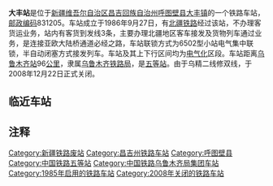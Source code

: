 {{noteTA
|1=zh-cn:始发车次; zh-hk:列車班次;
|2=zh-cn:车次; zh-hk:班次;
}}
{{about|新疆昌吉一个已关闭的铁路车站|朝鲜[[南洞線|南洞線]]在平安南道的同名车站|大丰站 (平安南道)|[[长株潭城际铁路|长株潭城际铁路]]在株洲的同名车站|大丰站 (湖南省)}}
{{Infobox China railway station
|车站名称 = <s>大丰站</s>
|车站名称拼音 = Dafeng Zhan
|车站代码 = 42494
|电报码 = DFR<ref>{{cite book|author=铁道部电子计算技术中心, 铁道部运输局|title=铁路车站站名代码表：TMIS使用|publisher=中国铁道出版社|location=北京|year=1998|isbn=9787113030995|pages=97}}</ref>
|拼音码 = DFE
|车站地址 = [[新疆维吾尔自治区|新疆维吾尔自治区]][[昌吉回族自治州|昌吉回族自治州]][[呼图壁县|呼图壁县]][[大丰镇_(呼图壁县)|大丰镇]]
|归属 = [[乌鲁木齐铁路局|乌鲁木齐铁路局]]
|线路 = [[北疆铁路|北疆铁路]]
|车站等级 = 已拆除（原为[[五等站_(中铁)|五等站]]）
}}
'''大丰站'''是位于[[新疆维吾尔自治区|新疆维吾尔自治区]][[昌吉回族自治州|昌吉回族自治州]][[呼图壁县|呼图壁县]][[大丰镇_(呼图壁县)|大丰镇]]的一个铁路车站，[[邮政编码|邮政编码]]831205。车站成立于1986年9月27日，有[[北疆铁路|北疆铁路]]经过该站，不办理客货运业务，站内有客货到发线3条，主要办理北疆地区客车接发及货物列车通过业务，是连接亚欧大陆桥通道必经之路，车站联锁方式为6502型小站电气集中联锁，半自动闭塞方式接发列车。车站及其上下行区间均为[[电气化|电气化]]区段。车站距离[[乌鲁木齐站|乌鲁木齐站]]96[[公里|公里]]，隶属[[乌鲁木齐铁路局|乌鲁木齐铁路局]]，是[[五等站_(中铁)|五等站]]。由于乌精二线修双线，于2008年12月22日正式关闭。

==临近车站==
{{start rail box|[[中国铁路|中国铁路]]}}
{{s-inop|[[五工台站|五工台站]]}}
{{s-line|[[北疆铁路|北疆铁路]]}}
{{s-inop|<s>[[乐土驿站|乐土驿站]]</s>}}
{{end box}}

== 注释 ==

{{Reflist}}

{{北疆铁路}}
{{兰新铁路}}
{{铁路车站小作品}}
{{新疆小作品}}

[[Category:新疆铁路废站|Category:新疆铁路废站]]
[[Category:昌吉州铁路车站|Category:昌吉州铁路车站]]
[[Category:呼图壁县|Category:呼图壁县]]
[[Category:中国铁路五等站|Category:中国铁路五等站]]
[[Category:中国铁路乌鲁木齐局集团车站|Category:中国铁路乌鲁木齐局集团车站]]
[[Category:1985年启用的铁路车站|Category:1985年启用的铁路车站]]
[[Category:2008年关闭的铁路车站|Category:2008年关闭的铁路车站]]